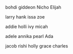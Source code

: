 


bohdi
giddeon
Nicho
Elijah

larry 
hank
issa
zoe

addie
holli
ivy
micah

adele
annika
pearl
Ada

jacob
rishi
holly
grace
charles
